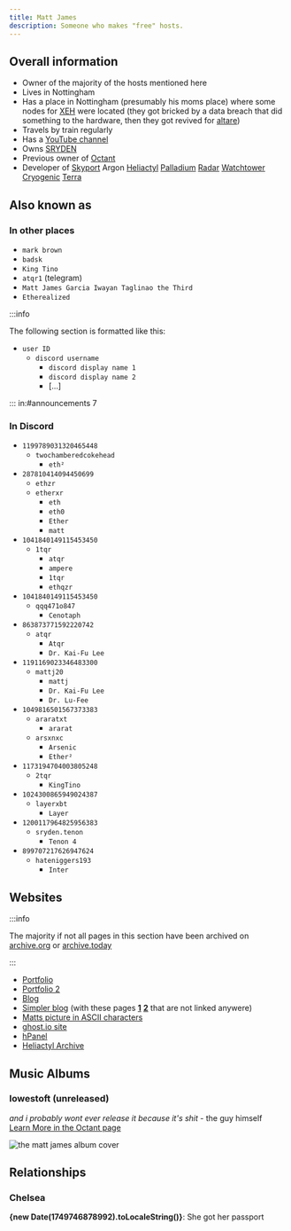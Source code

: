 ```yaml
---
title: Matt James
description: Someone who makes "free" hosts.
---
```


## Overall information
* Owner of the majority of the hosts mentioned here
* Lives in Nottingham
* Has a place in Nottingham (presumably his moms place) where some nodes for [XEH](../Hosts/xeh.sh.mdx) were located (they got bricked by a data breach that did something to the hardware, then they got revived for [altare](../Hosts/altare.pro.mdx))
* Travels by train regularly
* Has a [YouTube channel](https://www.youtube.com/@etherxr/)
* Owns [SRYDEN](../Companies/SRYDEN.md)
* Previous owner of [Octant](../Companies/Octant.md)
* Developer of [Skyport](https://skyport.dev/) Argon [Heliactyl](../Software/heliactyl.mdx) [Palladium](../Software/palladium.md) [Radar](../Software/radar.mdx) [Watchtower](../Software/watchtower.md) [Cryogenic](../Software/cryogenic.md) [Terra](../Software/terra.md)

## Also known as
### In other places
* `mark brown`
* `badsk`
* `King Tino`
* `atqr1` (telegram)
* `Matt James Garcia Iwayan Taglinao the Third`
* `Etherealized`

:::info

The following section is formatted like this:
* `user ID`
  * `discord username`
    * `discord display name 1`
    * `discord display name 2`
    * [...]

:::
in:#announcements 7
### In Discord
* `1199789031320465448`
  * `twochamberedcokehead`
    * `eth²`
* `287810414094450699`
  * `ethzr`
  * `etherxr`
    * `eth`
    * `eth0`
    * `Ether`
    * `matt`
* `1041840149115453450`
  * `1tqr`
    * `atqr`
    * `ampere`
    * `1tqr`
    * `ethqzr`
* `1041840149115453450`
  * `qqq471o847`
    * `Cenotaph`
* `863873771592220742`
  * `atqr`
    * `Atqr`
    * `Dr. Kai-Fu Lee`
* `1191169023346483300`
  * `mattj20`
    * `mattj`
    * `Dr. Kai-Fu Lee`
    * `Dr. Lu-Fee`
* `1049816501567373383`
  * `araratxt`
    * `ararat`
  * `arsxnxc`
    * `Arsenic`
    * `Ether²`
* `1173194704003805248`
  * `2tqr`
    * `KingTino`
* `1024300865949024387`
  * `layerxbt`
    * `Layer`
* `1200117964825956383`
  * `sryden.tenon`
    * `Tenon 4`
* `899707217626947624`
  * `hateniggers193`
    * `Inter`

## Websites

:::info

The majority if not all pages in this section have been archived on [archive.org](https://web.archive.org/) or [archive.today](https://archive.today/)

:::

* [Portfolio](https://www.ether.pizza/)
* [Portfolio 2](https://ether.z1.software/)
* [Blog](https://ether.ztl.sh/)
* [Simpler blog](https://atqr.pages.dev/) (with these pages [**1**](https://atqr.pages.dev/27-02-2025) [**2**](https://atqr.pages.dev/statement) that are not linked anywere)
* [Matts picture in ASCII characters](https://z1.software/)
* [ghost.io site](https://ether-1.ghost.io/)
* [hPanel](https://github.com/h-panel)
* [Heliactyl Archive](https://github.com/Heliactyl-Archive)

## Music Albums
### lowestoft (unreleased)
_and i probably wont ever release it because it's shit_ - the guy himself  
[Learn More in the Octant page](/Hosts/octant.gg#the-music-album)

![the matt james album cover](https://summerhosts.github.io/media/ether/music_album_cover.png)

## Relationships
### Chelsea
**{new Date(1749746878992).toLocaleString()}**: She got her passport 
